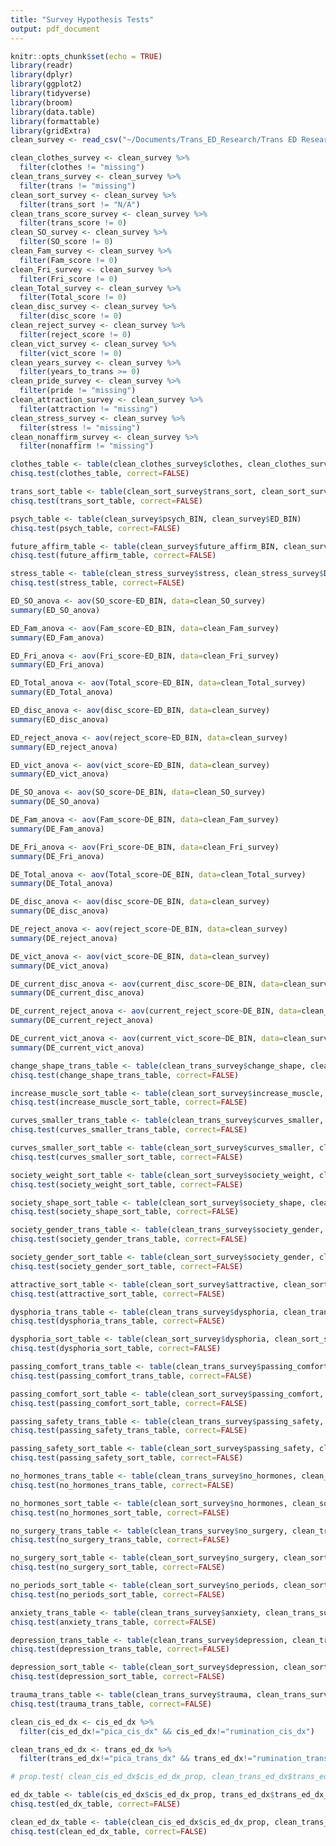 ```yaml
---
title: "Survey Hypothesis Tests"
output: pdf_document
---
```


```r
knitr::opts_chunk$set(echo = TRUE)
library(readr)
library(dplyr)
library(ggplot2)
library(tidyverse)
library(broom)
library(data.table)
library(formattable)
library(gridExtra)
clean_survey <- read_csv("~/Documents/Trans_ED_Research/Trans ED Research/cleaned_survey.csv")
```
```r
clean_clothes_survey <- clean_survey %>%
  filter(clothes != "missing")
clean_trans_survey <- clean_survey %>%
  filter(trans != "missing")
clean_sort_survey <- clean_survey %>%
  filter(trans_sort != "N/A")
clean_trans_score_survey <- clean_survey %>%
  filter(trans_score != 0)
clean_SO_survey <- clean_survey %>%
  filter(SO_score != 0)
clean_Fam_survey <- clean_survey %>%
  filter(Fam_score != 0)
clean_Fri_survey <- clean_survey %>%
  filter(Fri_score != 0)
clean_Total_survey <- clean_survey %>%
  filter(Total_score != 0)
clean_disc_survey <- clean_survey %>%
  filter(disc_score != 0)
clean_reject_survey <- clean_survey %>%
  filter(reject_score != 0)
clean_vict_survey <- clean_survey %>%
  filter(vict_score != 0)
clean_years_survey <- clean_survey %>%
  filter(years_to_trans >= 0)
clean_pride_survey <- clean_survey %>%
  filter(pride != "missing")
clean_attraction_survey <- clean_survey %>%
  filter(attraction != "missing")
clean_stress_survey <- clean_survey %>%
  filter(stress != "missing")
clean_nonaffirm_survey <- clean_survey %>%
  filter(nonaffirm != "missing")
```

```r
clothes_table <- table(clean_clothes_survey$clothes, clean_clothes_survey$ED_BIN)
chisq.test(clothes_table, correct=FALSE)

trans_sort_table <- table(clean_sort_survey$trans_sort, clean_sort_survey$ED_BIN)
chisq.test(trans_sort_table, correct=FALSE)

psych_table <- table(clean_survey$psych_BIN, clean_survey$ED_BIN)
chisq.test(psych_table, correct=FALSE)

future_affirm_table <- table(clean_survey$future_affirm_BIN, clean_survey$DE_BIN)
chisq.test(future_affirm_table, correct=FALSE)

stress_table <- table(clean_stress_survey$stress, clean_stress_survey$DE_BIN)
chisq.test(stress_table, correct=FALSE)


```
```r
ED_SO_anova <- aov(SO_score~ED_BIN, data=clean_SO_survey)
summary(ED_SO_anova)

ED_Fam_anova <- aov(Fam_score~ED_BIN, data=clean_Fam_survey)
summary(ED_Fam_anova)

ED_Fri_anova <- aov(Fri_score~ED_BIN, data=clean_Fri_survey)
summary(ED_Fri_anova)

ED_Total_anova <- aov(Total_score~ED_BIN, data=clean_Total_survey)
summary(ED_Total_anova)

ED_disc_anova <- aov(disc_score~ED_BIN, data=clean_survey)
summary(ED_disc_anova)

ED_reject_anova <- aov(reject_score~ED_BIN, data=clean_survey)
summary(ED_reject_anova)

ED_vict_anova <- aov(vict_score~ED_BIN, data=clean_survey)
summary(ED_vict_anova)

DE_SO_anova <- aov(SO_score~DE_BIN, data=clean_SO_survey)
summary(DE_SO_anova)

DE_Fam_anova <- aov(Fam_score~DE_BIN, data=clean_Fam_survey)
summary(DE_Fam_anova)

DE_Fri_anova <- aov(Fri_score~DE_BIN, data=clean_Fri_survey)
summary(DE_Fri_anova)

DE_Total_anova <- aov(Total_score~DE_BIN, data=clean_Total_survey)
summary(DE_Total_anova)

DE_disc_anova <- aov(disc_score~DE_BIN, data=clean_survey)
summary(DE_disc_anova)

DE_reject_anova <- aov(reject_score~DE_BIN, data=clean_survey)
summary(DE_reject_anova)

DE_vict_anova <- aov(vict_score~DE_BIN, data=clean_survey)
summary(DE_vict_anova)

DE_current_disc_anova <- aov(current_disc_score~DE_BIN, data=clean_survey)
summary(DE_current_disc_anova)

DE_current_reject_anova <- aov(current_reject_score~DE_BIN, data=clean_survey)
summary(DE_current_reject_anova)

DE_current_vict_anova <- aov(current_vict_score~DE_BIN, data=clean_survey)
summary(DE_current_vict_anova)
```

```r
change_shape_trans_table <- table(clean_trans_survey$change_shape, clean_trans_survey$trans)
chisq.test(change_shape_trans_table, correct=FALSE)

increase_muscle_sort_table <- table(clean_sort_survey$increase_muscle, clean_sort_survey$trans_sort)
chisq.test(increase_muscle_sort_table, correct=FALSE)

curves_smaller_trans_table <- table(clean_trans_survey$curves_smaller, clean_trans_survey$trans)
chisq.test(curves_smaller_trans_table, correct=FALSE)

curves_smaller_sort_table <- table(clean_sort_survey$curves_smaller, clean_sort_survey$trans_sort)
chisq.test(curves_smaller_sort_table, correct=FALSE)

society_weight_sort_table <- table(clean_sort_survey$society_weight, clean_sort_survey$trans_sort)
chisq.test(society_weight_sort_table, correct=FALSE)

society_shape_sort_table <- table(clean_sort_survey$society_shape, clean_sort_survey$trans_sort)
chisq.test(society_shape_sort_table, correct=FALSE)

society_gender_trans_table <- table(clean_trans_survey$society_gender, clean_trans_survey$trans)
chisq.test(society_gender_trans_table, correct=FALSE)

society_gender_sort_table <- table(clean_sort_survey$society_gender, clean_sort_survey$trans_sort)
chisq.test(society_gender_sort_table, correct=FALSE)

attractive_sort_table <- table(clean_sort_survey$attractive, clean_sort_survey$trans_sort)
chisq.test(attractive_sort_table, correct=FALSE)

dysphoria_trans_table <- table(clean_trans_survey$dysphoria, clean_trans_survey$trans)
chisq.test(dysphoria_trans_table, correct=FALSE)

dysphoria_sort_table <- table(clean_sort_survey$dysphoria, clean_sort_survey$trans_sort)
chisq.test(dysphoria_sort_table, correct=FALSE)

passing_comfort_trans_table <- table(clean_trans_survey$passing_comfort, clean_trans_survey$trans)
chisq.test(passing_comfort_trans_table, correct=FALSE)

passing_comfort_sort_table <- table(clean_sort_survey$passing_comfort, clean_sort_survey$trans_sort)
chisq.test(passing_comfort_sort_table, correct=FALSE)

passing_safety_trans_table <- table(clean_trans_survey$passing_safety, clean_trans_survey$trans)
chisq.test(passing_safety_trans_table, correct=FALSE)

passing_safety_sort_table <- table(clean_sort_survey$passing_safety, clean_sort_survey$trans_sort)
chisq.test(passing_safety_sort_table, correct=FALSE)

no_hormones_trans_table <- table(clean_trans_survey$no_hormones, clean_trans_survey$trans)
chisq.test(no_hormones_trans_table, correct=FALSE)

no_hormones_sort_table <- table(clean_sort_survey$no_hormones, clean_sort_survey$trans_sort)
chisq.test(no_hormones_sort_table, correct=FALSE)

no_surgery_trans_table <- table(clean_trans_survey$no_surgery, clean_trans_survey$trans)
chisq.test(no_surgery_trans_table, correct=FALSE)

no_surgery_sort_table <- table(clean_sort_survey$no_surgery, clean_sort_survey$trans_sort)
chisq.test(no_surgery_sort_table, correct=FALSE)

no_periods_sort_table <- table(clean_sort_survey$no_periods, clean_sort_survey$trans_sort)
chisq.test(no_periods_sort_table, correct=FALSE)

anxiety_trans_table <- table(clean_trans_survey$anxiety, clean_trans_survey$trans)
chisq.test(anxiety_trans_table, correct=FALSE)

depression_trans_table <- table(clean_trans_survey$depression, clean_trans_survey$trans)
chisq.test(depression_trans_table, correct=FALSE)

depression_sort_table <- table(clean_sort_survey$depression, clean_sort_survey$trans_sort)
chisq.test(depression_sort_table, correct=FALSE)

trauma_trans_table <- table(clean_trans_survey$trauma, clean_trans_survey$trans)
chisq.test(trauma_trans_table, correct=FALSE)
```
```r
clean_cis_ed_dx <- cis_ed_dx %>%
  filter(cis_ed_dx!="pica_cis_dx" && cis_ed_dx!="rumination_cis_dx")

clean_trans_ed_dx <- trans_ed_dx %>%
  filter(trans_ed_dx!="pica_trans_dx" && trans_ed_dx!="rumination_trans_dx")

# prop.test( clean_cis_ed_dx$cis_ed_dx_prop, clean_trans_ed_dx$trans_ed_dx_prop)

ed_dx_table <- table(cis_ed_dx$cis_ed_dx_prop, trans_ed_dx$trans_ed_dx_prop)
chisq.test(ed_dx_table, correct=FALSE)

clean_ed_dx_table <- table(clean_cis_ed_dx$cis_ed_dx_prop, clean_trans_ed_dx$trans_ed_dx_prop)
chisq.test(clean_ed_dx_table, correct=FALSE)
```

